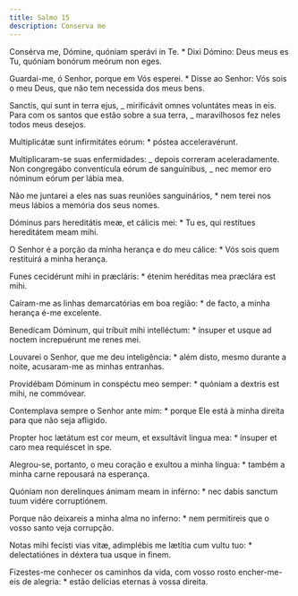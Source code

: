 ```yaml
---
title: Salmo 15
description: Conserva me
---
```


<div class="side-by-side not-content">

Consérva me, Dómine, quóniam sperávi in Te. \* Dixi Dómino: Deus meus es Tu, quóniam bonórum meórum non eges.

Guardai-me, ó Senhor, porque em Vós esperei. \* Disse ao Senhor: Vós sois o meu Deus, que não tem necessida dos meus bens.

Sanctis, qui sunt in terra ejus, _ mirificávit omnes voluntátes meas in eis. Para com os santos que estão sobre a sua terra, _ maravilhosos fez neles todos meus desejos.

Multiplicátæ sunt infirmitátes eórum: \* póstea acceleravérunt.

Multiplicaram-se suas enfermidades: _ depois correram aceleradamente. Non congregábo conventícula eórum de sanguínibus, _ nec memor ero nóminum eórum per lábia mea.

Não me juntarei a eles nas suas reuniões sanguinários, \* nem terei nos meus lábios a memória dos seus nomes.

Dóminus pars hereditátis meæ, et cálicis mei: \* Tu es, qui restítues hereditátem meam mihi.

O Senhor é a porção da minha herança e do meu cálice: \* Vós sois quem restituirá a minha herança.

Funes cecidérunt mihi in præcláris: \* étenim heréditas mea præclára est mihi.

Caíram-me as linhas demarcatórias em boa região: \* de facto, a minha herança é-me excelente.

Benedícam Dóminum, qui tríbuit mihi intelléctum: \* ínsuper et usque ad noctem increpuérunt me renes mei.

Louvarei o Senhor, que me deu inteligência: \* além disto, mesmo durante a noite, acusaram-me as minhas entranhas.

Providébam Dóminum in conspéctu meo semper: \* quóniam a dextris est mihi, ne commóvear.

Contemplava sempre o Senhor ante mim: \* porque Ele está à minha direita para que não seja afligido.

Propter hoc lætátum est cor meum, et exsultávit lingua mea: \* ínsuper et caro mea requiéscet in spe.

Alegrou-se, portanto, o meu coração e exultou a minha língua: \* também a minha carne repousará na esperança.

Quóniam non derelínques ánimam meam in inférno: \* nec dabis sanctum tuum vidére corruptiónem.

Porque não deixareis a minha alma no inferno: \* nem permitireis que o vosso santo veja corrupção.

Notas mihi fecísti vias vitæ, adimplébis me lætítia cum vultu tuo: \* delectatiónes in déxtera tua usque in finem.

Fizestes-me conhecer os caminhos da vida, com vosso rosto encher-me-eis de alegria: \* estão delícias eternas à vossa direita.

</div>
